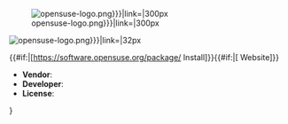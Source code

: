 <onlyinclude><div class="card float-right mb-3">
[[File:{{{screenshot|opensuse-logo.png}}}|link=|300px]]
<div class="card-block">
<div class="card-title h4">[[File:{{{icon|opensuse-logo.png}}}|link=|32px]] {{{name|App name}}}</div>
<div class="card-text">{{{description|Write application description here...}}}</div>
{{#if:{{{package|}}}|[https://software.opensuse.org/package/{{{package}}} Install]}}{{#if:{{{website|}}}|[{{{website}}} Website]}}
</div><!-- /.card-block -->
<ul class="list-group list-group-flush">
    <li class="list-group-item">'''Vendor''': {{{vendor|-}}}</li>
    <li class="list-group-item">'''Developer''': {{{developer|-}}}</li>
    <li class="list-group-item">'''License''': {{{license|-}}}</li>
 </ul>
</div></onlyinclude>

{{{{PAGENAME}}/doc}}

[[Category:Info box templates]]

{{IW|{{FULLPAGENAME}}}}